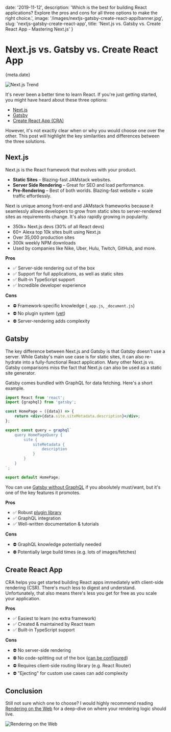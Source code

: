 
date: '2019-11-12',
description: 'Which is the best for building React applications? Explore the pros and cons for all three options to make the right choice.',
image: '/images/nextjs-gatsby-create-react-app/banner.jpg',
slug: 'nextjs-gatsby-create-react-app',
title: 'Next.js vs. Gatsby vs. Create React App - Mastering Next.js'
}


# Next.js vs. Gatsby vs. Create React App

<Date>{meta.date}</Date>

![Next.js Trend](/images/nextjs-gatsby-create-react-app/banner.jpg)

It's never been a <Link slug="learn-next-js" title="Why Should You Learn Next.js?" >better time</Link>
to learn React. If you're just getting started, you might have heard about these three options:

-   [Next.js](https://nextjs.org)
-   [Gatsby](https://www.gatsbyjs.org/)
-   [Create React App (CRA)](https://create-react-app.dev/)

However, it's not exactly clear when or why you would choose one over the other.
This post will highlight the key similarities and differences between the three solutions.

## Next.js

Next.js is the React framework that evolves with your product.

-   **Static Sites** – Blazing-fast JAMstack websites.
-   **Server Side Rendering** – Great for SEO and load performance.
-   **Pre-Rendering** – Best of both worlds. Blazing-fast website + scale traffic effortlessly.

Next is unique among front-end and JAMstack frameworks because it seamlessly allows developers to grow from static sites to server-rendered sites as requirements change.
It's also rapidly growing in popularity.

-   350k+ Next.js devs (30% of all React devs)
-   60+ Alexa top 10k sites built using Next.js
-   Over 35,000 production sites
-   300k weekly NPM downloads
-   Used by companies like Nike, Uber, Hulu, Twitch, GitHub, and more.

**Pros**

-   ✅ Server-side rendering out of the box
-   ✅ Support for full applications, as well as static sites
-   ✅ Built-in TypeScript support
-   ✅ Incredible developer experience

**Cons**

-   ⛔️ Framework-specific knowledge (`_app.js`, `_document.js`)
-   ⛔️ No plugin system ([yet](https://github.com/zeit/next.js/issues/9133))
-   ⛔️ Server-rendering adds complexity

## Gatsby

The key difference between Next.js and Gatsby is that Gatsby doesn't use a server.
While Gatsby's main use case is for static sites, it can also re-hydrate into a fully-functional React application.
Many other Next.js vs. Gatsby comparisons miss the fact that Next.js can also be used as a static site generator.

Gatsby comes bundled with GraphQL for data fetching. Here's a short example.

```jsx
import React from 'react';
import {graphql} from 'gatsby';

const HomePage = ({data}) => {
    return <div>{data.site.siteMetadata.description}</div>;
};

export const query = graphql`
    query HomePageQuery {
        site {
            siteMetadata {
                description
            }
        }
    }
`;

export default HomePage;
```

You can use [Gatsby without GraphQL](https://www.gatsbyjs.org/docs/using-gatsby-without-graphql/) if you absolutely must/want, but it's one of the key features it promotes.

**Pros**

-   ✅ Robust [plugin library](https://www.gatsbyjs.org/plugins/)
-   ✅ GraphQL integration
-   ✅ Well-written documentation & tutorials

**Cons**

-   ⛔️ GraphQL knowledge potentially needed
-   ⛔️ Potentially large build times (e.g. lots of images/fetches)

## Create React App

CRA helps you get started building React apps immediately with client-side rendering (CSR). There's much less to digest and understand.
Unfortunately, that also means there's less you get for free as you scale your application.

**Pros**

-   ✅ Easiest to learn (no extra framework)
-   ✅ Created & maintained by React team
-   ✅ Built-in TypeScript support

**Cons**

-   ⛔️ No server-side rendering
-   ⛔️ No code-splitting out of the box ([can be configured](https://create-react-app.dev/docs/code-splitting/))
-   ⛔️ Requires client-side routing library (e.g. React Router)
-   ⛔️ "Ejecting" for custom use cases can add complexity

## Conclusion

Still not sure which one to choose? I would highly recommend reading [Rendering on the Web](https://developers.google.com/web/updates/2019/02/rendering-on-the-web) for a deep-dive on where your rendering logic should live.

![Rendering on the Web](/images/nextjs-gatsby-create-react-app/rendering.png)
